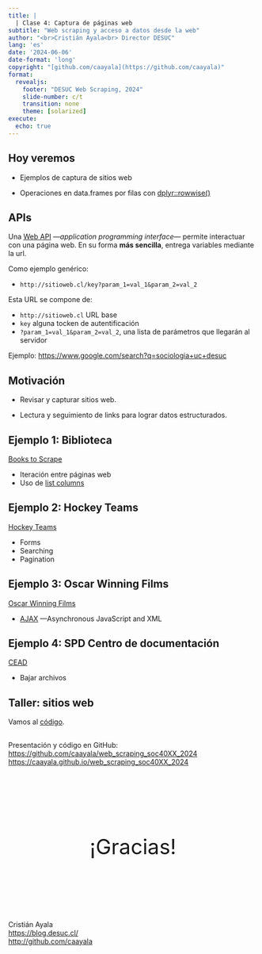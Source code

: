 ```yaml
---
title: |
  | Clase 4: Captura de páginas web
subtitle: "Web scraping y acceso a datos desde la web"
author: "<br>Cristián Ayala<br> Director DESUC"
lang: 'es'
date: '2024-06-06'
date-format: 'long'
copyright: "[github.com/caayala](https://github.com/caayala)"
format: 
  revealjs:
    footer: "DESUC Web Scraping, 2024"
    slide-number: c/t
    transition: none
    theme: [solarized]
execute: 
  echo: true
---
```



## Hoy veremos

- Ejemplos de captura de sitios web

- Operaciones en data.frames por filas con [dplyr::rowwise()](https://dplyr.tidyverse.org/articles/rowwise.html)



## APIs {.smaller}

Una [Web API](https://en.wikipedia.org/wiki/API#Web_APIs) 
---*application programming interface*--- permite interactuar con una página web. 
En su forma **más sencilla**, entrega variables mediante la url.

Como ejemplo genérico:

* `http://sitioweb.cl/key?param_1=val_1&param_2=val_2`

Esta URL se compone de:

- `http://sitioweb.cl` URL base
- `key` alguna tocken de autentificación
- `?param_1=val_1&param_2=val_2`, una lista de parámetros que llegarán al servidor

Ejemplo: <https://www.google.com/search?q=sociologia+uc+desuc>



## Motivación

- Revisar y capturar sitios web.

- Lectura y seguimiento de links para lograr datos estructurados.



## Ejemplo 1: Biblioteca

[Books to Scrape](http://books.toscrape.com/index.html)

- Iteración entre páginas web
- Uso de [list columns](https://dcl-prog.stanford.edu/list-columns.html)



## Ejemplo 2: Hockey Teams

[Hockey Teams](https://www.scrapethissite.com/pages/forms/)

- Forms
- Searching
- Pagination



## Ejemplo 3: Oscar Winning Films

[Oscar Winning Films](https://www.scrapethissite.com/pages/ajax-javascript)

- [AJAX](https://en.wikipedia.org/wiki/Ajax_(programming)) ---Asynchronous JavaScript and XML



## Ejemplo 4: SPD Centro de documentación

[CEAD](http://cead.spd.gov.cl/centro-de-documentacion/)

- Bajar archivos



## Taller: sitios web

Vamos al [código](class_4_taller.R).



##  {.smaller}

Presentación y código en GitHub:\
<https://github.com/caayala/web_scraping_soc40XX_2024>\
<https://caayala.github.io/web_scraping_soc40XX_2024>

<br>

::: {style="font-size:3em; text-align:center; padding: 50px;"}
¡Gracias!
:::

<br> 
Cristián Ayala\
<https://blog.desuc.cl/>\
<http://github.com/caayala>
